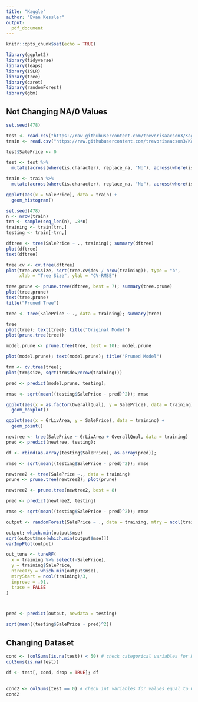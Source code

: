---
title: "Kaggle"
author: "Evan Kessler"
output: 
  pdf_document
---

```{r setup, include=FALSE}
knitr::opts_chunk$set(echo = TRUE)

library(ggplot2)
library(tidyverse)
library(leaps)
library(ISLR)
library(tree)
library(caret)
library(randomForest)
library(gbm)
```

## Not Changing NA/0 Values

```{r data}
set.seed(478)

test <- read.csv("https://raw.githubusercontent.com/trevorisaacson3/KaggleHomePrices/main/test.csv")
train <- read.csv("https://raw.githubusercontent.com/trevorisaacson3/KaggleHomePrices/main/train.csv")

test$SalePrice <- 0

test <- test %>%
  mutate(across(where(is.character), replace_na, "No"), across(where(is.integer), replace_na, 0))

train <- train %>%
  mutate(across(where(is.character), replace_na, "No"), across(where(is.integer), replace_na, 0), SalePrice = log(SalePrice))

ggplot(aes(x = SalePrice), data = train) + 
  geom_histogram()

set.seed(478)
n <- nrow(train)
trn <- sample(seq_len(n), .8*n)
training <- train[trn,]
testing <- train[-trn,]
```

```{r}
dftree <- tree(SalePrice ~ ., training); summary(dftree)
plot(dftree)
text(dftree)
```

```{r}
tree.cv <- cv.tree(dftree)
plot(tree.cv$size, sqrt(tree.cv$dev / nrow(training)), type = "b",
     xlab = "Tree Size", ylab = "CV-RMSE")

tree.prune <- prune.tree(dftree, best = 7); summary(tree.prune)
plot(tree.prune)
text(tree.prune)
title("Pruned Tree")
```

```{r Bagging}
tree <- tree(SalePrice ~ ., data = training); summary(tree) 

tree
plot(tree); text(tree); title("Original Model")
plot(prune.tree(tree))

model.prune <- prune.tree(tree, best = 10); model.prune

plot(model.prune); text(model.prune); title("Pruned Model")
```

```{r}
trm <- cv.tree(tree); 
plot(trm$size, sqrt(trm$dev/nrow(training)))
```

```{r}
pred <- predict(model.prune, testing);

rmse <- sqrt(mean((testing$SalePrice - pred)^2)); rmse
```

```{r}
ggplot(aes(x = as.factor(OverallQual), y = SalePrice), data = training) +
  geom_boxplot()

ggplot(aes(x = GrLivArea, y = SalePrice), data = training) + 
  geom_point()
```

```{r}
newtree <- tree(SalePrice ~ GrLivArea + OverallQual, data = training)
pred <- predict(newtree, testing); 

df <- rbind(as.array(testing$SalePrice), as.array(pred)); 

rmse <- sqrt(mean((testing$SalePrice - pred)^2)); rmse
```

```{r}
newtree2 <- tree(SalePrice ~., data = training)
prune <- prune.tree(newtree2); plot(prune)

newtree2 <- prune.tree(newtree2, best = 8)

pred <- predict(newtree2, testing)

rmse <- sqrt(mean((testing$SalePrice - pred)^2)); rmse
```

```{r}
output <- randomForest(SalePrice ~ ., data = training, mtry = ncol(training)/3, importance = TRUE)

output; which.min(output$mse)
sqrt(output$mse[which.min(output$mse)]) 
varImpPlot(output)
```

```{r}
out_tune <- tuneRF(
  x = training %>% select(-SalePrice),
  y = training$SalePrice,
  ntreeTry = which.min(output$mse),
  mtryStart = ncol(training)/3,
  improve = .01,
  trace = FALSE
)



pred <- predict(output, newdata = testing)

sqrt(mean((testing$SalePrice - pred)^2))
```

## Changing Dataset

```{r}
cond <- (colSums(is.na(test)) < 50) # check categorical variables for NA values
colSums(is.na(test))

df <- test[, cond, drop = TRUE]; df
  
  
cond2 <- colSums(test == 0) # check int variables for values equal to 0
cond2
```
